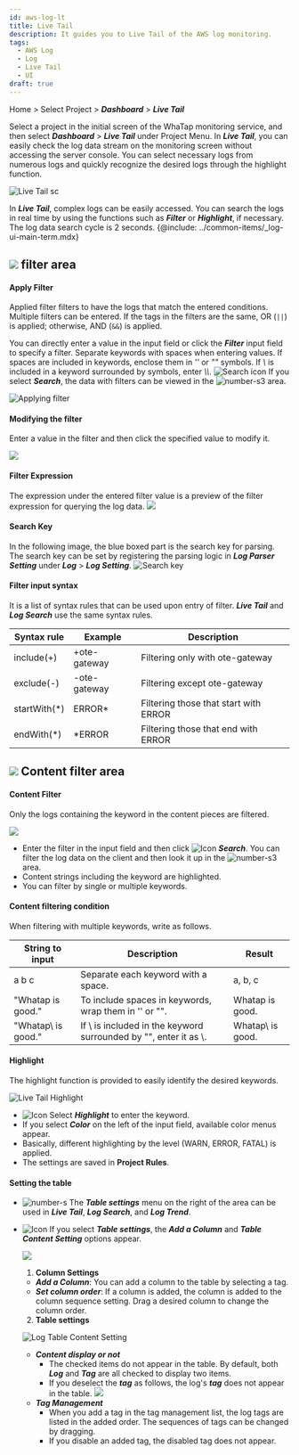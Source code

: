 ```yaml
---
id: aws-log-lt
title: Live Tail
description: It guides you to Live Tail of the AWS log monitoring.
tags:
  - AWS Log
  - Log
  - Live Tail
  - UI
draft: true
---
```


Home > Select Project > **_Dashboard_** > **_Live Tail_**

Select a project in the initial screen of the WhaTap monitoring service, and then select **_Dashboard_** > **_Live Tail_** under Project Menu. In **_Live Tail_**, you can easily check the log data stream on the monitoring screen without accessing the server console. You can select necessary logs from numerous logs and quickly recognize the desired logs through the highlight function. 

![Live Tail sc](/img/aws-log-p/log-live-tail.png)

In **_Live Tail_**, complex logs can be easily accessed. You can search the logs in real time by using the functions such as **_Filter_** or **_Highlight_**, if necessary. The log data search cycle is 2 seconds. {@include: ../common-items/_log-ui-main-term.mdx}

## ![](/img/number-01.png) filter area

#### Apply Filter

Applied filter filters to have the logs that match the entered conditions. Multiple filters can be entered. If the tags in the filters are the same, OR (`||`) is applied; otherwise, AND (`&&`) is applied. 

You can directly enter a value in the input field or click the **_Filter_** input field to specify a filter. Separate keywords with spaces when entering values. If spaces are included in keywords, enclose them in _''_ or _""_ symbols. If _\\_ is included in a keyword surrounded by symbols, enter _\\\\_. ![Search icon](/img/ic-search-on-press.svg) If you select **_Search_**, the data with filters can be viewed in the ![number-s3](/img/number-03.png) area.

![Applying filter](https://img.whatap.io/media/images/livetail_003_filter.png)

#### Modifying the filter

Enter a value in the filter and then click the specified value to modify it.

![](https://img.whatap.io/media/images/livetail_005_filter_input.png)

#### Filter Expression

The expression under the entered filter value is a preview of the filter expression for querying the log data. 
![](https://img.whatap.io/media/images/livetail_006_filter_expression.png)

#### Search Key

In the following image, the blue boxed part is the search key for parsing. The search key can be set by registering the parsing logic in **_Log Parser Setting_** under **_Log_** > **_Log Setting_**.
![Search key](https://img.whatap.io/media/images/livetail_007_parsed_key.png)

#### Filter input syntax

It is a list of syntax rules that can be used upon entry of filter. **_Live Tail_** and **_Log Search_** use the same syntax rules.

| Syntax rule   | Example       | Description                           |
| ------------- | ------------- | ------------------------------------- |
| include(+)    | \+ote-gateway | Filtering only with ote-gateway       |
| exclude(-)    | \-ote-gateway | Filtering except ote-gateway          |
| startWith(\*) | ERROR\*       | Filtering those that start with ERROR |
| endWith(\*)   | \*ERROR       | Filtering those that end with ERROR   |

## ![](/img/number-02.png) Content filter area

#### Content Filter

Only the logs containing the keyword in the content pieces are filtered. 

![](https://img.whatap.io/media/images/livetail_008_contents_filter.png)

-   Enter the filter in the input field and then click ![Icon](/img/ic-search.svg) **_Search_**. You can filter the log data on the client and then look it up in the ![number-s3](/img/number-03.png) area. 
-   Content strings including the keyword are highlighted.
-   You can filter by single or multiple keywords.

<!-- whatap is good~whatap is the best -->

#### Content filtering condition

When filtering with multiple keywords, write as follows.

| String to input     | Description                                                        | Result            |
| ------------------- | ------------------------------------------------------------------ | ----------------- |
| a b c               | Separate each keyword with a space.                                | a, b, c           |
| "Whatap is good."   | To include spaces in keywords, wrap them in '' or "".              | Whatap is good.   |
| "Whatap\\ is good." | If \\ is included in the keyword surrounded by "", enter it as \\. | Whatap\\ is good. |

#### Highlight

The highlight function is provided to easily identify the desired keywords.

![Live Tail Highlight](/img/aws-log-p/lt-highlight.png)

-   ![Icon](/img/ic-highlight.svg) Select **_Highlight_** to enter the keyword. 
-   If you select **_Color_** on the left of the input field, available color menus appear. 
-   Basically, different highlighting by the level (<span class='logwr'>WARN</span>, <span class='loger'>ERROR</span>, <span class='logft'>FATAL</span>) is applied.   
-   The settings are saved in **Project Rules**.  

#### Setting the table

-   ![number-s](/img/number-02.png) The **_Table settings_** menu on the right of the area can be used in **_Live Tail_**, **_Log Search_**, and **_Log Trend_**. 
-   ![Icon](/img/ic-setting.svg) If you select **_Table settings_**, the **_Add a Column_** and **_Table Content Setting_** options appear. 

      ![](https://img.whatap.io/media/images/livetail_013_table_options.png)  

    1.  **Column Settings** 

    -   **_Add a Column_**: You can add a column to the table by selecting a tag.
    -   **_Set column order_**: If a column is added, the column is added to the column sequence setting. Drag a desired column to change the column order.

    2.  **Table settings**  

      ![Log Table Content Setting](/img/aws-log-p/log-table-contents.png)

    -   **_Content display or not_**
        -   The checked items do not appear in the table. By default, both **_Log_** and **_Tag_** are all checked to display two items.
        -   If you deselect the **_tag_** as follows, the log's **_tag_** does not appear in the table.
            ![](https://img.whatap.io/media/images/livetail_017_table_column_visible.png)
    -   **_Tag Management_**
        -   When you add a tag in the tag management list, the log tags are listed in the added order. The sequences of tags can be changed by dragging.
        -   If you disable an added tag, the disabled tag does not appear. 
